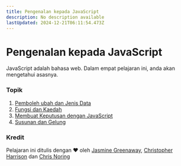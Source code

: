 ```yaml
---
title: Pengenalan kepada JavaScript
description: No description available
lastUpdated: 2024-12-21T06:11:54.473Z
---
```


# Pengenalan kepada JavaScript

JavaScript adalah bahasa web. Dalam empat pelajaran ini, anda akan mengetahui asasnya.

### Topik

1. [Pemboleh ubah dan Jenis Data](../1-data-types/translations/README.ms.md)
2. [Fungsi dan Kaedah](../2-functions-methods/translations/README.ms.md)
3. [Membuat Keputusan dengan JavaScript](../3-making-decisions/translations/README.ms.md)
4. [Susunan dan Gelung](../4-arrays-loops/translations/README.ms.md)

### Kredit

Pelajaran ini ditulis dengan ♥️ oleh [Jasmine Greenaway](https://twitter.com/paladique), [Christopher Harrison](https://twitter.com/geektrainer) dan [Chris Noring](https://twitter.com/chris_noring)
